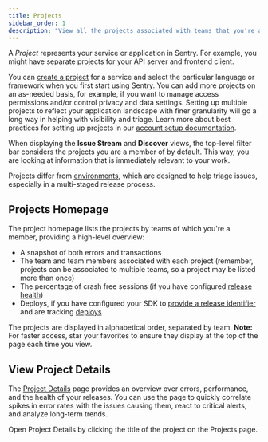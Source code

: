 ```yaml
---
title: Projects
sidebar_order: 1
description: "View all the projects associated with teams that you're a member of, then dive into their details quickly."
---
```


A _Project_ represents your service or application in Sentry. For example, you might have separate projects for your API server and frontend client.

You can [create a project](/product/sentry-basics/integrate-frontend/create-new-project/) for a service and select the particular language or framework when you first start using Sentry. You can add more projects on an as-needed basis, for example, if you want to manage access permissions and/or control privacy and data settings. Setting up multiple projects to reflect your application landscape with finer granularity will go a long way in helping with visibility and triage. Learn more about best practices for setting up projects in our [account setup documentation](/product/accounts/getting-started/#4-create-projects).

When displaying the **Issue Stream** and **Discover** views, the top-level filter bar considers the projects you are a member of by default. This way, you are looking at information that is immediately relevant to your work.

Projects differ from [environments](/product/sentry-basics/environments/), which are designed to help triage issues, especially in a multi-staged release process.

## Projects Homepage

The project homepage lists the projects by teams of which you're a member, providing a high-level overview:

- A snapshot of both errors and transactions
- The team and team members associated with each project (remember, projects can be associated to multiple teams, so a project may be listed more than once)
- The percentage of crash free sessions (if you have configured [release health](/product/releases/health/))
- Deploys, if you have configured your SDK to [provide a release identifier](/platform-redirect/?next=/configuration/releases/) and are tracking [deploys](/product/cli/releases/#creating-deploys)

The projects are displayed in alphabetical order, separated by team. **Note:** For faster access, star your favorites to ensure they display at the top of the page each time you view.

## View Project Details

The [Project Details](/product/projects/project-details/) page provides an overview over errors, performance, and the health of your releases. You can use the page to quickly correlate spikes in error rates with the issues causing them, react to critical alerts, and analyze long-term trends.

Open Project Details by clicking the title of the project on the Projects page.
